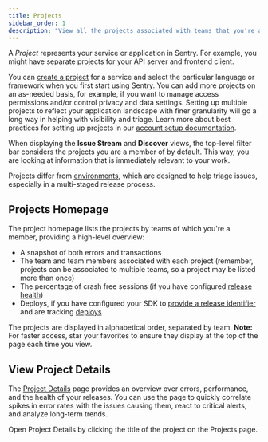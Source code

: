 ```yaml
---
title: Projects
sidebar_order: 1
description: "View all the projects associated with teams that you're a member of, then dive into their details quickly."
---
```


A _Project_ represents your service or application in Sentry. For example, you might have separate projects for your API server and frontend client.

You can [create a project](/product/sentry-basics/integrate-frontend/create-new-project/) for a service and select the particular language or framework when you first start using Sentry. You can add more projects on an as-needed basis, for example, if you want to manage access permissions and/or control privacy and data settings. Setting up multiple projects to reflect your application landscape with finer granularity will go a long way in helping with visibility and triage. Learn more about best practices for setting up projects in our [account setup documentation](/product/accounts/getting-started/#4-create-projects).

When displaying the **Issue Stream** and **Discover** views, the top-level filter bar considers the projects you are a member of by default. This way, you are looking at information that is immediately relevant to your work.

Projects differ from [environments](/product/sentry-basics/environments/), which are designed to help triage issues, especially in a multi-staged release process.

## Projects Homepage

The project homepage lists the projects by teams of which you're a member, providing a high-level overview:

- A snapshot of both errors and transactions
- The team and team members associated with each project (remember, projects can be associated to multiple teams, so a project may be listed more than once)
- The percentage of crash free sessions (if you have configured [release health](/product/releases/health/))
- Deploys, if you have configured your SDK to [provide a release identifier](/platform-redirect/?next=/configuration/releases/) and are tracking [deploys](/product/cli/releases/#creating-deploys)

The projects are displayed in alphabetical order, separated by team. **Note:** For faster access, star your favorites to ensure they display at the top of the page each time you view.

## View Project Details

The [Project Details](/product/projects/project-details/) page provides an overview over errors, performance, and the health of your releases. You can use the page to quickly correlate spikes in error rates with the issues causing them, react to critical alerts, and analyze long-term trends.

Open Project Details by clicking the title of the project on the Projects page.
